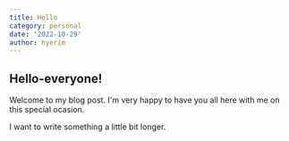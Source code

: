 ---
title: Hello
category: personal
date: '2022-10-29'
author: hyerim
---

## Hello-everyone!

Welcome to my blog post. I'm very happy to have you all here with me on this special ocasion.

I want to write something a little bit longer.
